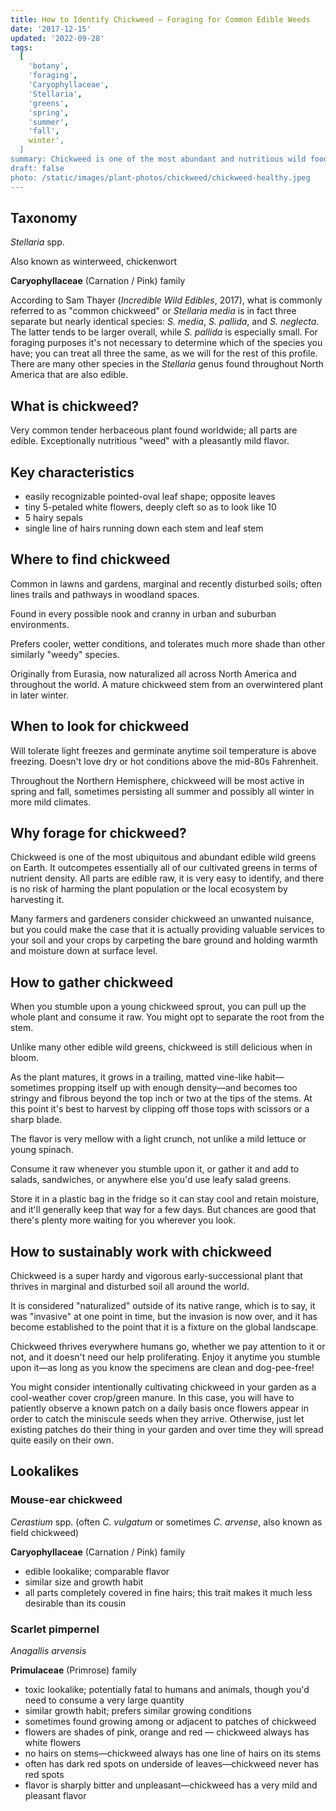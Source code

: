```yaml
---
title: How to Identify Chickweed — Foraging for Common Edible Weeds
date: '2017-12-15'
updated: '2022-09-28'
tags:
  [
    'botany',
    'foraging',
    'Caryophyllaceae',
    'Stellaria',
    'greens',
    'spring',
    'summer',
    'fall',
    winter',
  ]
summary: Chickweed is one of the most abundant and nutritious wild foods you can eat during times of the year when not much else is growing.
draft: false
photo: /static/images/plant-photos/chickweed/chickweed-healthy.jpeg
---
```



<div className="rounded-lg bg-gray-100 p-4 dark:bg-gray-800">
  <TOCInline toc={props.toc} toHeading={3} asDisclosure />
</div>

## Taxonomy

_Stellaria_ spp.

Also known as winterweed, chickenwort

**Caryophyllaceae** (Carnation / Pink) family

According to Sam Thayer (_Incredible Wild Edibles_, 2017), what is commonly referred to as "common chickweed" or _Stellaria media_ is in fact three separate but nearly identical species: _S. media_, _S. pallida_, and _S. neglecta_. The latter tends to be larger overall, while _S. pallida_ is especially small. For foraging purposes it's not necessary to determine which of the species you have; you can treat all three the same, as we will for the rest of this profile.
There are many other species in the _Stellaria_ genus found throughout North America that are also edible.

## What is chickweed?

Very common tender herbaceous plant found worldwide; all parts are edible. Exceptionally nutritious "weed" with a pleasantly mild flavor.

## Key characteristics

- easily recognizable pointed-oval leaf shape; opposite leaves
- tiny 5-petaled white flowers, deeply cleft so as to look like 10
- 5 hairy sepals
- single line of hairs running down each stem and leaf stem

<Photo
  photo="/static/images/plant-photos/chickweed/chickweed-sprouts.jpeg"
  desc="Young chickweed sprouts emerging in late fall."
/>

## Where to find chickweed

Common in lawns and gardens, marginal and recently disturbed soils; often lines trails and pathways in woodland spaces.

Found in every possible nook and cranny in urban and suburban environments.

Prefers cooler, wetter conditions, and tolerates much more shade than other similarly "weedy" species.

Originally from Eurasia, now naturalized all across North America and throughout the world.
A mature chickweed stem from an overwintered plant in later winter.

<Photo
  photo="/static/images/plant-photos/chickweed/chickweed-patch.jpeg"
  desc="Chickweed can quickly take over recently disturbed soil."
/>

## When to look for chickweed

Will tolerate light freezes and germinate anytime soil temperature is above freezing.
Doesn't love dry or hot conditions above the mid-80s Fahrenheit.

Throughout the Northern Hemisphere, chickweed will be most active in spring and fall, sometimes persisting all summer and possibly all winter in more mild climates.

<Photo
  photo="/static/images/plant-photos/chickweed/chickweed-stem.jpeg"
  desc="This healthy specimen was already quite mature in late winter in Kentucky."
/>

## Why forage for chickweed?

Chickweed is one of the most ubiquitous and abundant edible wild greens on Earth.
It outcompetes essentially all of our cultivated greens in terms of nutrient density. All parts are edible raw, it is very easy to identify, and there is no risk of harming the plant population or the local ecosystem by harvesting it.

Many farmers and gardeners consider chickweed an unwanted nuisance, but you could make the case that it is actually providing valuable services to your soil and your crops by carpeting the bare ground and holding warmth and moisture down at surface level.

<Photo
  photo="/static/images/plant-photos/chickweed/chickweed-flower.jpeg"
  desc="Five deeply-cleft white petals that almost look like ten—that's chickweed, alright!"
/>

## How to gather chickweed

When you stumble upon a young chickweed sprout, you can pull up the whole plant and consume it raw. You might opt to separate the root from the stem.

Unlike many other edible wild greens, chickweed is still delicious when in bloom.

As the plant matures, it grows in a trailing, matted vine-like habit—sometimes propping itself up with enough density—and becomes too stringy and fibrous beyond the top inch or two at the tips of the stems. At this point it's best to harvest by clipping off those tops with scissors or a sharp blade.

The flavor is very mellow with a light crunch, not unlike a mild lettuce or young spinach.

Consume it raw whenever you stumble upon it, or gather it and add to salads, sandwiches, or anywhere else you'd use leafy salad greens.

Store it in a plastic bag in the fridge so it can stay cool and retain moisture, and it'll generally keep that way for a few days. But chances are good that there's plenty more waiting for you wherever you look.

## How to sustainably work with chickweed

Chickweed is a super hardy and vigorous early-successional plant that thrives in marginal and disturbed soil all around the world.

It is considered "naturalized" outside of its native range, which is to say, it was "invasive" at one point in time, but the invasion is now over, and it has become established to the point that it is a fixture on the global landscape.

Chickweed thrives everywhere humans go, whether we pay attention to it or not, and it doesn't need our help proliferating. Enjoy it anytime you stumble upon it—as long as you know the specimens are clean and dog-pee-free!

You might consider intentionally cultivating chickweed in your garden as a cool-weather cover crop/green manure. In this case, you will have to patiently observe a known patch on a daily basis once flowers appear in order to catch the miniscule seeds when they arrive. Otherwise, just let existing patches do their thing in your garden and over time they will spread quite easily on their own.

## Lookalikes

### Mouse-ear chickweed

<Photo
  photo="/static/images/plant-photos/chickweed/chickweed-mouse.jpeg"
  desc="Mouse-ear chickweed is also edible but too hairy to be palatable."
/>

_Cerastium_ spp. (often _C. vulgatum_ or sometimes _C. arvense_, also known as field chickweed)

**Caryophyllaceae** (Carnation / Pink) family

- edible lookalike; comparable flavor
- similar size and growth habit
- all parts completely covered in fine hairs; this trait makes it much less desirable than its cousin

### Scarlet pimpernel

<Photo
  photo="/static/images/plant-photos/chickweed/pimpernel.jpeg"
  desc="Scarlet pimpernel is toxic but easily distinguished from common chickweed thanks to its pink-orange flowers and lack of hairs."
/>

_Anagallis arvensis_

**Primulaceae** (Primrose) family

- toxic lookalike; potentially fatal to humans and animals, though you'd need to consume a very large quantity
- similar growth habit; prefers similar growing conditions
- sometimes found growing among or adjacent to patches of chickweed
- flowers are shades of pink, orange and red — chickweed always has white flowers
- no hairs on stems—chickweed always has one line of hairs on its stems
- often has dark red spots on underside of leaves—chickweed never has red spots
- flavor is sharply bitter and unpleasant—chickweed has a very mild
  and pleasant flavor

<BookCTA />
